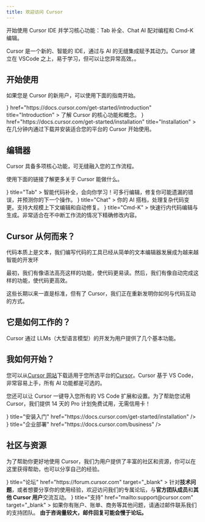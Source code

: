 ```yaml
---
title: 欢迎访问 Cursor
---
```


开始使用 Cursor IDE 并学习核心功能：Tab 补全、Chat AI 配对编程和 Cmd-K 编辑。

Cursor 是一个新的、智能的 IDE，通过与 AI 的无缝集成赋予其动力。Cursor 建立在 VSCode 之上，易于学习，但可以让您异常高效。。

## 开始使用

如果您是 Cursor 的新用户，可以使用下面的指南开始。

<Cards>
  <Card
    icon={<BookOpen />}
    href="https://docs.cursor.com/get-started/introduction"
    title="Introduction"
  >
    了解 Cursor 的核心功能和概念。
  </Card>
  <Card
    icon={<Download />}
    href="https://docs.cursor.com/get-started/installation"
    title="Installation"
  >
    在几分钟内通过下载并安装适合您的平台的 Cursor 开始使用。
  </Card>
</Cards>


## 编辑器

Cursor 具备多项核心功能，可无缝融入您的工作流程。

使用下面的链接了解更多关于 Cursor 能做什么。

<Cards>
  <Card
    icon={<ArrowRight />}
    title="Tab"
  >
    智能代码补全，会向你学习！可多行编辑，修复你可能遗漏的错误，并预测你的下一个操作。
  </Card>
  <Card
    icon={<Infinity />}
    title="Chat"
  >
    你的 AI 搭档，处理复杂代码变更。支持大规模上下文编辑和自动修复。
  </Card>
  <Card
    icon={<Code2 />}
    title="Cmd-K"
  >
    快速行内代码编辑与生成。非常适合在不中断工作流的情况下精确修改内容。
  </Card>
</Cards>

## Cursor 从何而来？

代码本质上是文本，我们编写代码的工具已经从简单的文本编辑器发展成为越来越智能的开发环

最初，我们有像语法高亮这样的功能，使代码更易读。然后，我们有像自动完成这样的功能，使代码更高效。

这些长期以来一直是标准，但有了 Cursor，我们正在重新发明你如何与代码互动的方式。

## 它是如何工作的？

Cursor 通过 LLMs（大型语言模型）的开发为用户提供了几个基本功能。

## 我如何开始？

您可以从[Cursor 网站](https://www.cursor.com/)下载适用于您所选平台的[Cursor](https://www.cursor.com/)。Cursor 基于 VS Code，非常容易上手，所有 AI 功能都是可选的。

您还可以让 Cursor 一键导入您所有的 VS Code 扩展和设置。为了帮助您试用 Cursor，我们提供 14 天的 Pro 计划免费试用，无需信用卡！

<Cards variant="button">
  <Card
    icon={<Download />}
    title="安装入门"
    href="https://docs.cursor.com/get-started/installation"
  />
  <Card
    icon={<Users2 />}
    title="企业部署"
    href="https://docs.cursor.com/business"
  />
</Cards>

## 社区与资源

为了帮助你更好地使用 Cursor，我们为用户提供了丰富的社区和资源，你可以在这里获得帮助，也可以分享自己的经验。

<Cards>
  <Card
    icon={<MessageSquare />}
    title="论坛"
    href="https://forum.cursor.com"
    target="_blank"
  >
    针对<b>技术问题</b>，或者想要分享你的使用经验，欢迎访问我们的专属论坛，与<b>官方团队成员</b>和<b>其他 Cursor 用户</b>交流互动。
  </Card>
  <Card
    icon={<Headset />}
    title="支持"
    href="mailto:support@cursor.com"
    target="_blank"
  >
    如果你有账户、账单、商务等其他问题，请通过邮件联系我们的支持团队。
    <b>由于咨询量较大，邮件回复可能会慢于论坛。</b>
  </Card>
</Cards>